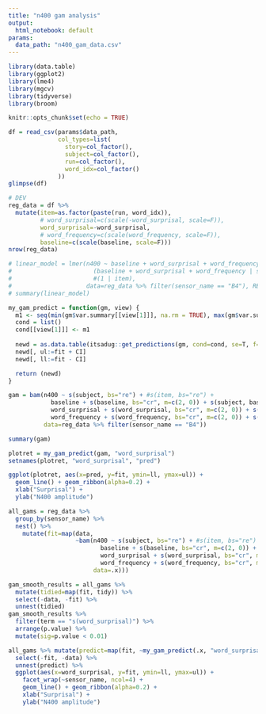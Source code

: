 ```yaml
---
title: "n400 gam analysis"
output:
  html_notebook: default
params:
  data_path: "n400_gam_data.csv"
---
```


```r
library(data.table)
library(ggplot2)
library(lme4)
library(mgcv)
library(tidyverse)
library(broom)

knitr::opts_chunk$set(echo = TRUE)
```

```r
df = read_csv(params$data_path,
              col_types=list(
                story=col_factor(),
                subject=col_factor(),
                run=col_factor(),
                word_idx=col_factor()
              ))
glimpse(df)
```

```r
# DEV
reg_data = df %>%
  mutate(item=as.factor(paste(run, word_idx)),
         # word_surprisal=c(scale(-word_surprisal, scale=F)),
         word_surprisal=-word_surprisal,
         # word_frequency=c(scale(word_frequency, scale=F)),
         baseline=c(scale(baseline, scale=F)))
nrow(reg_data)
```


```r
# linear_model = lmer(n400 ~ baseline + word_surprisal + word_frequency +
#                       (baseline + word_surprisal + word_frequency | subject),# +
#                       #(1 | item),
#                     data=reg_data %>% filter(sensor_name == "B4"), REML=F, control=lmerControl(optimizer="bobyqa"))
# summary(linear_model)
```

```r
my_gam_predict = function(gm, view) {
  m1 <- seq(min(gm$var.summary[[view[1]]], na.rm = TRUE), max(gm$var.summary[[view[1]]], na.rm = TRUE), length = 30)
  cond = list()
  cond[[view[1]]] <- m1
  
  newd = as.data.table(itsadug::get_predictions(gm, cond=cond, se=T, f=1.96, sim.ci=F, rm.ranef=T, print.summary=T))
  newd[, ul:=fit + CI]
  newd[, ll:=fit - CI]

  return (newd)
}
```

```r
gam = bam(n400 ~ s(subject, bs="re") + #s(item, bs="re") +
            baseline + s(baseline, bs="cr", m=c(2, 0)) + s(subject, baseline, bs="re") + #s(item, baseline, bs="re") +
            word_surprisal + s(word_surprisal, bs="cr", m=c(2, 0)) + s(subject, word_surprisal, bs="re") +
            word_frequency + s(word_frequency, bs="cr", m=c(2, 0)) + s(subject, word_frequency, bs="re"),
          data=reg_data %>% filter(sensor_name == "B4"))
```
```r
summary(gam)
```

```r
plotret = my_gam_predict(gam, "word_surprisal")
setnames(plotret, "word_surprisal", "pred")
```


```r
ggplot(plotret, aes(x=pred, y=fit, ymin=ll, ymax=ul)) +
  geom_line() + geom_ribbon(alpha=0.2) +
  xlab("Surprisal") +
  ylab("N400 amplitude")
```

```r
all_gams = reg_data %>%
  group_by(sensor_name) %>% 
  nest() %>% 
    mutate(fit=map(data,
                   ~bam(n400 ~ s(subject, bs="re") + #s(item, bs="re") +
                          baseline + s(baseline, bs="cr", m=c(2, 0)) + s(subject, baseline, bs="re") + #s(item, baseline, bs="re") +
                          word_surprisal + s(word_surprisal, bs="cr", m=c(2, 0)) + s(subject, word_surprisal, bs="re") +
                          word_frequency + s(word_frequency, bs="cr", m=c(2, 0)) + s(subject, word_frequency, bs="re"),
                        data=.x)))
```

```r
gam_smooth_results = all_gams %>%
  mutate(tidied=map(fit, tidy)) %>% 
  select(-data, -fit) %>% 
  unnest(tidied)
gam_smooth_results %>%
  filter(term == "s(word_surprisal)") %>% 
  arrange(p.value) %>% 
  mutate(sig=p.value < 0.01)
```


```r
all_gams %>% mutate(predict=map(fit, ~my_gam_predict(.x, "word_surprisal"))) %>% 
  select(-fit, -data) %>% 
  unnest(predict) %>% 
  ggplot(aes(x=word_surprisal, y=fit, ymin=ll, ymax=ul)) +
    facet_wrap(~sensor_name, ncol=4) +
    geom_line() + geom_ribbon(alpha=0.2) +
    xlab("Surprisal") +
    ylab("N400 amplitude")
```


